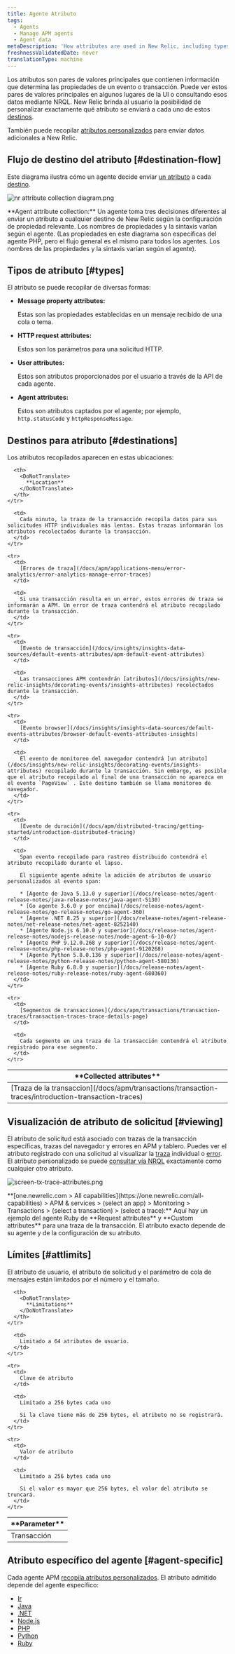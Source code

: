 ```yaml
---
title: Agente Atributo
tags:
  - Agents
  - Manage APM agents
  - Agent data
metaDescription: 'How attributes are used in New Relic, including types, destinations, and limits.'
freshnessValidatedDate: never
translationType: machine
---
```




Los atributos son pares de valores principales que contienen información que determina las propiedades de un evento o transacción. Puede ver estos pares de valores principales en algunos lugares de la UI o consultando esos datos mediante NRQL. New Relic brinda al usuario la posibilidad de personalizar exactamente qué atributo se enviará a cada uno de estos [destinos](#destinations).

También puede recopilar [atributos personalizados](/docs/apm/other-features/attributes/collecting-custom-attributes) para enviar datos adicionales a New Relic.

## Flujo de destino del atributo [#destination-flow]

Este diagrama ilustra cómo un agente decide enviar [un atributo](#types) a cada [destino](#destinations).

<img
  title="nr attribute collection diagram.png"
  alt="nr attribute collection diagram.png"
  src={apmAttributeCollectionDiagram}
/>

<figcaption>
  <DoNotTranslate>**Agent attribute collection:**</DoNotTranslate> Un agente toma tres decisiones diferentes al enviar un atributo a cualquier destino de New Relic según la configuración de propiedad relevante. Los nombres de propiedades y la sintaxis varían según el agente. (Las propiedades en este diagrama son específicas del agente PHP, pero el flujo general es el mismo para todos los agentes. Los nombres de las propiedades y la sintaxis varían según el agente).
</figcaption>

## Tipos de atributo [#types]

El atributo se puede recopilar de diversas formas:

* <DoNotTranslate>**Message property attributes:**</DoNotTranslate>

  Estas son las propiedades establecidas en un mensaje recibido de una cola o tema.

* <DoNotTranslate>**HTTP request attributes:**</DoNotTranslate>

  Estos son los parámetros para una solicitud HTTP.

* <DoNotTranslate>**User attributes:**</DoNotTranslate>

  Estos son atributos proporcionados por el usuario a través de la API de cada agente.

* <DoNotTranslate>**Agent attributes:**</DoNotTranslate>

  Estos son atributos captados por el agente; por ejemplo, `http.statusCode` y `httpResponseMessage`.

## Destinos para atributo [#destinations]

Los atributos recopilados aparecen en estas ubicaciones:

<table>
  <thead>
    <tr>
      <th width={200}>
        <DoNotTranslate>
          **Collected attributes**
        </DoNotTranslate>
      </th>

      <th>
        <DoNotTranslate>
          **Location**
        </DoNotTranslate>
      </th>
    </tr>
  </thead>

  <tbody>
    <tr>
      <td>
        [Traza de la transaccion](/docs/apm/transactions/transaction-traces/introduction-transaction-traces)
      </td>

      <td>
        Cada minuto, la traza de la transacción recopila datos para sus solicitudes HTTP individuales más lentas. Estas trazas informarán los atributos recolectados durante la transacción.
      </td>
    </tr>

    <tr>
      <td>
        [Errores de traza](/docs/apm/applications-menu/error-analytics/error-analytics-manage-error-traces)
      </td>

      <td>
        Si una transacción resulta en un error, estos errores de traza se informarán a APM. Un error de traza contendrá el atributo recopilado durante la transacción.
      </td>
    </tr>

    <tr>
      <td>
        [Evento de transacción](/docs/insights/insights-data-sources/default-events-attributes/apm-default-event-attributes)
      </td>

      <td>
        Las transacciones APM contendrán [atributos](/docs/insights/new-relic-insights/decorating-events/insights-attributes) recolectados durante la transacción.
      </td>
    </tr>

    <tr>
      <td>
        [Evento browser](/docs/insights/insights-data-sources/default-events-attributes/browser-default-events-attributes-insights)
      </td>

      <td>
        El evento de monitoreo del navegador contendrá [un atributo](/docs/insights/new-relic-insights/decorating-events/insights-attributes) recopilado durante la transacción. Sin embargo, es posible que el atributo recopilado al final de una transacción no aparezca en el evento `PageView` . Este destino también se llama monitoreo de navegador.
      </td>
    </tr>

    <tr>
      <td>
        [Evento de duración](/docs/apm/distributed-tracing/getting-started/introduction-distributed-tracing)
      </td>

      <td>
        Span evento recopilado para rastreo distribuido contendrá el atributo recopilado durante el lapso.

        El siguiente agente admite la adición de atributos de usuario personalizados al evento span:

        * [Agente de Java 5.13.0 y superior](/docs/release-notes/agent-release-notes/java-release-notes/java-agent-5130)
        * [Go agente 3.6.0 y por encima](/docs/release-notes/agent-release-notes/go-release-notes/go-agent-360)
        * [Agente .NET 8.25 y superior](/docs/release-notes/agent-release-notes/net-release-notes/net-agent-8252140)
        * [Agente Node.js 6.10.0 y superior](/docs/release-notes/agent-release-notes/nodejs-release-notes/node-agent-6-10-0/)
        * [Agente PHP 9.12.0.268 y superior](/docs/release-notes/agent-release-notes/php-release-notes/php-agent-9120268)
        * [Agente Python 5.8.0.136 y superior](/docs/release-notes/agent-release-notes/python-release-notes/python-agent-580136)
        * [Agente Ruby 6.8.0 y superior](/docs/release-notes/agent-release-notes/ruby-release-notes/ruby-agent-680360)
      </td>
    </tr>

    <tr>
      <td>
        [Segmentos de transacciones](/docs/apm/transactions/transaction-traces/transaction-traces-trace-details-page)
      </td>

      <td>
        Cada segmento en una traza de la transacción contendrá el atributo registrado para ese segmento.
      </td>
    </tr>
  </tbody>
</table>

## Visualización de atributo de solicitud [#viewing]

El atributo de solicitud está asociado con trazas de la transacción específicas, trazas del navegador y errores en APM y tablero. Puedes ver el atributo registrado con una solicitud al visualizar la [traza](/docs/apm/transactions/transaction-traces/introduction-transaction-traces#find-view) individual o [error](/docs/apm/applications-menu/error-analytics/error-analytics-explore-events-behind-errors). El atributo personalizado se puede [consultar vía NRQL](/docs/insights/nrql-new-relic-query-language/nrql-resources/nrql-syntax-components-functions#syntax) exactamente como cualquier otro atributo.

<img
  title="screen-tx-trace-attributes.png"
  alt="screen-tx-trace-attributes.png"
  src={apmRequestAttributes}
/>

<figcaption>
  <DoNotTranslate>**[one.newrelic.com > All capabilities](https://one.newrelic.com/all-capabilities) > APM & services > (select an app) > Monitoring > Transactions > (select a transaction) > (select a trace):**</DoNotTranslate> Aquí hay un ejemplo del agente Ruby de <DoNotTranslate>**Request attributes**</DoNotTranslate> y <DoNotTranslate>**Custom attributes**</DoNotTranslate> para una traza de la transacción. El atributo exacto depende de su agente y de la configuración de su atributo.
</figcaption>

## Límites [#attlimits]

El atributo de usuario, el atributo de solicitud y el parámetro de cola de mensajes están limitados por el número y el tamaño.

<table>
  <thead>
    <tr>
      <th width={200}>
        <DoNotTranslate>
          **Parameter**
        </DoNotTranslate>
      </th>

      <th>
        <DoNotTranslate>
          **Limitations**
        </DoNotTranslate>
      </th>
    </tr>
  </thead>

  <tbody>
    <tr>
      <td>
        Transacción
      </td>

      <td>
        Limitado a 64 atributos de usuario.
      </td>
    </tr>

    <tr>
      <td>
        Clave de atributo
      </td>

      <td>
        Limitado a 256 bytes cada uno

        Si la clave tiene más de 256 bytes, el atributo no se registrará.
      </td>
    </tr>

    <tr>
      <td>
        Valor de atributo
      </td>

      <td>
        Limitado a 256 bytes cada uno

        Si el valor es mayor que 256 bytes, el valor del atributo se truncará.
      </td>
    </tr>
  </tbody>
</table>

## Atributo específico del agente [#agent-specific]

Cada agente APM [recopila atributos personalizados](/docs/agents/manage-apm-agents/agent-data/collect-custom-attributes). El atributo admitido depende del agente específico:

* [Ir](/docs/agents/go-agent/instrumentation/go-agent-attributes)
* [Java](/docs/agents/java-agent/attributes/enabling-disabling-attributes-java)
* [.NET](/docs/agents/net-agent/attributes/net-agent-attributes)
* [Node.js](/docs/agents/nodejs-agent/attributes/nodejs-agent-attributes)
* [PHP](/docs/agents/php-agent/attributes/php-agent-attributes)
* [Python](/docs/agents/python-agent/attributes/python-agent-attributes)
* [Ruby](/docs/agents/ruby-agent/attributes/ruby-agent-attributes)